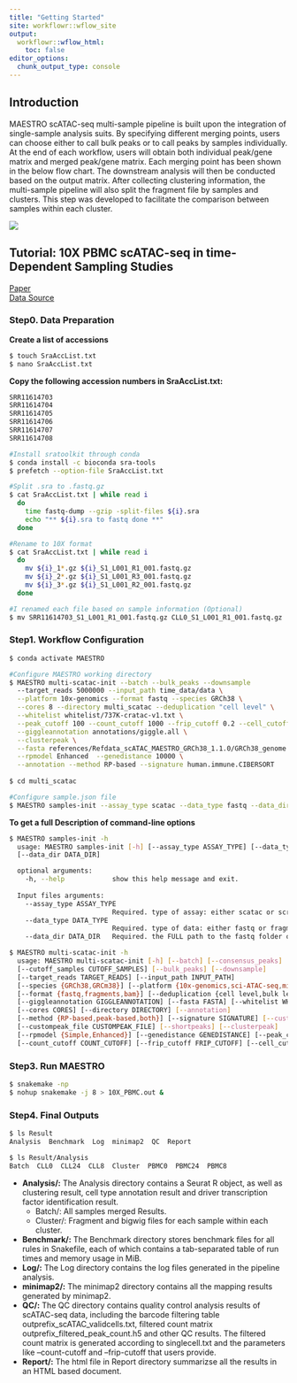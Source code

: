```yaml
---
title: "Getting Started"
site: workflowr::wflow_site
output:
  workflowr::wflow_html:
    toc: false
editor_options:
  chunk_output_type: console
---
```


## Introduction

MAESTRO scATAC-seq multi-sample pipeline is built upon the integration of single-sample analysis suits. By specifying different merging points, users can choose either to call bulk peaks or to call peaks by samples individually. At the end of each workflow, users will obtain both individual peak/gene matrix and merged peak/gene matrix. Each merging point has been shown in the below flow chart. The downstream analysis will then be conducted based on the output matrix. After collecting clustering information, the multi-sample pipeline will also split the fragment file by samples and clusters. This step was developed to facilitate the comparison between samples within each cluster.

![](./docs/flowchart.png)

## Tutorial: 10X PBMC scATAC-seq in time-Dependent Sampling Studies

[Paper](https://genomebiology.biomedcentral.com/articles/10.1186/s13059-020-02032-0)\
[Data Source](https://www.ncbi.nlm.nih.gov/Traces/study/?acc=PRJNA545828&o=assay_type_s%3Aa)


### Step0. Data Preparation


**Create a list of accessions**

```bash
$ touch SraAccList.txt
$ nano SraAccList.txt

```

**Copy the following accession numbers in SraAccList.txt:**
```bash
SRR11614703
SRR11614704
SRR11614705
SRR11614706
SRR11614707
SRR11614708
```


```bash
#Install sratoolkit through conda
$ conda install -c bioconda sra-tools
$ prefetch --option-file SraAccList.txt

#Split .sra to .fastq.gz
$ cat SraAccList.txt | while read i
  do
    time fastq-dump --gzip -split-files ${i}.sra
    echo "** ${i}.sra to fastq done **"
  done

#Rename to 10X format
$ cat SraAccList.txt | while read i
  do
    mv ${i}_1*.gz ${i}_S1_L001_R1_001.fastq.gz
    mv ${i}_2*.gz ${i}_S1_L001_R3_001.fastq.gz
    mv ${i}_3*.gz ${i}_S1_L001_R2_001.fastq.gz
  done

#I renamed each file based on sample information (Optional)
$ mv SRR11614703_S1_L001_R1_001.fastq.gz CLL0_S1_L001_R1_001.fastq.gz

```

### Step1. Workflow Configuration
```bash
$ conda activate MAESTRO

#Configure MAESTRO working directory
$ MAESTRO multi-scatac-init --batch --bulk_peaks --downsample 
  --target_reads 5000000 --input_path time_data/data \
  --platform 10x-genomics --format fastq --species GRCh38 \
  --cores 8 --directory multi_scatac --deduplication "cell level" \
  --whitelist whitelist/737K-cratac-v1.txt \
  --peak_cutoff 100 --count_cutoff 1000 --frip_cutoff 0.2 --cell_cutoff 10 \
  --giggleannotation annotations/giggle.all \
  --clusterpeak \
  --fasta references/Refdata_scATAC_MAESTRO_GRCh38_1.1.0/GRCh38_genome.fa \
  --rpmodel Enhanced  --genedistance 10000 \
  --annotation --method RP-based --signature human.immune.CIBERSORT
  
$ cd multi_scatac

#Configure sample.json file
$ MAESTRO samples-init --assay_type scatac --data_type fastq --data_dir time_data/data/
```

**To get a full Description of command-line options**
```bash
$ MAESTRO samples-init -h
  usage: MAESTRO samples-init [-h] [--assay_type ASSAY_TYPE] [--data_type DATA_TYPE] 
  [--data_dir DATA_DIR]

  optional arguments:
    -h, --help            show this help message and exit.
  
  Input files arguments:
    --assay_type ASSAY_TYPE
                          Required. type of assay: either scatac or scrna.
    --data_type DATA_TYPE
                          Required. type of data: either fastq or fragment.
    --data_dir DATA_DIR   Required. the FULL path to the fastq folder or the fragment folder.

$ MAESTRO multi-scatac-init -h
  usage: MAESTRO multi-scatac-init [-h] [--batch] [--consensus_peaks] 
  [--cutoff_samples CUTOFF_SAMPLES] [--bulk_peaks] [--downsample] 
  [--target_reads TARGET_READS] [--input_path INPUT_PATH]
  [--species {GRCh38,GRCm38}] [--platform {10x-genomics,sci-ATAC-seq,microfluidic}] 
  [--format {fastq,fragments,bam}] [--deduplication {cell level,bulk level}]
  [--giggleannotation GIGGLEANNOTATION] [--fasta FASTA] [--whitelist WHITELIST] 
  [--cores CORES] [--directory DIRECTORY] [--annotation]
  [--method {RP-based,peak-based,both}] [--signature SIGNATURE] [--custompeaks] 
  [--custompeak_file CUSTOMPEAK_FILE] [--shortpeaks] [--clusterpeak]
  [--rpmodel {Simple,Enhanced}] [--genedistance GENEDISTANCE] [--peak_cutoff PEAK_CUTOFF] 
  [--count_cutoff COUNT_CUTOFF] [--frip_cutoff FRIP_CUTOFF] [--cell_cutoff CELL_CUTOFF]
```


### Step3. Run MAESTRO
```bash
$ snakemake -np
$ nohup snakemake -j 8 > 10X_PBMC.out &
```


### Step4. Final Outputs

```bash
$ ls Result
Analysis  Benchmark  Log  minimap2  QC  Report

$ ls Result/Analysis
Batch  CLL0  CLL24  CLL8  Cluster  PBMC0  PBMC24  PBMC8
```

*  **Analysis/:** The Analysis directory contains a Seurat R object, as well as clustering result, cell type annotation result and driver transcription factor identification result.
    + Batch/: All samples merged Results.
    + Cluster/: Fragment and bigwig files for each sample within each cluster.
    
*  **Benchmark/:** The Benchmark directory stores benchmark files for all rules in Snakefile, each of which contains a tab-separated table of run times and memory usage in MiB.
*  **Log/:** The Log directory contains the log files generated in the pipeline analysis.
*  **minimap2/:** The minimap2 directory contains all the mapping results generated by minimap2.
*  **QC/:** The QC directory contains quality control analysis results of scATAC-seq data, including the barcode filtering table outprefix_scATAC_validcells.txt, filtered count matrix outprefix_filtered_peak_count.h5 and other QC results. The filtered count matrix is generated according to singlecell.txt and the parameters like --count-cutoff and --frip-cutoff that users provide. 
*  **Report/:** The html file in Report directory summarizse all the results in an HTML based document. 



